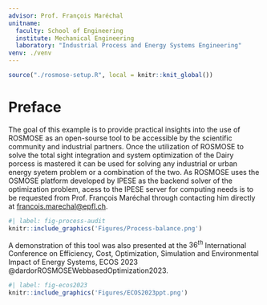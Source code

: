 ```yaml
---
advisor: Prof. François Maréchal
unitname:
  faculty: School of Engineering
  institute: Mechanical Engineering
  laboratory: "Industrial Process and Energy Systems Engineering"
venv: ./venv
---
```



```r
source("./rosmose-setup.R", local = knitr::knit_global())
```

# Preface {-}

The goal of this example is to provide practical insights into the use of ROSMOSE as an open-sourse tool to be accessible by the scientific community and industrial partners. Once the utilization of ROSMOSE to solve the total sight integration and system optimization of the Dairy porcess is mastered it can be used for solving any industrial or urban energy syetem problem or a combination of the two. As ROSMOSE uses the OSMOSE platform developed by IPESE as the backend solver of the optimization problem, acess to the IPESE server for computing needs is to be requested from Prof. François Maréchal through contacting him directly at [francois.marechal@epfl.ch](mailto:francois.marechal@epfl.ch).


```r
#| label: fig-process-audit
knitr::include_graphics('Figures/Process-balance.png')
```


A demonstration of this tool was also presented at the $36^{th}$ International Conference on Efficiency, Cost, Optimization, Simulation and Environmental Impact of Energy Systems, ECOS 2023 @dardorROSMOSEWebbasedOptimization2023.



```r
#| label: fig-ecos2023
knitr::include_graphics('Figures/ECOS2023ppt.png')
```